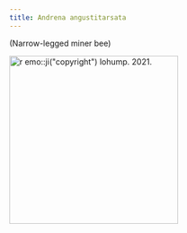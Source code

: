 ```yaml
---
title: Andrena angustitarsata
---
```

(Narrow-legged miner bee)

[![`r emo::ji("copyright")` lohump. 2021.](https://inaturalist-open-data.s3.amazonaws.com/photos/157799954/medium.jpg){height=300}](https://inaturalist.ca/photos/157799954)
